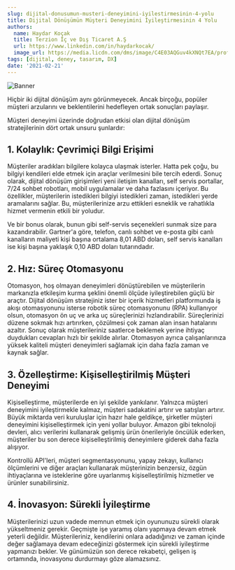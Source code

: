 ```yaml
---
slug: dijital-donusumun-musteri-deneyimini-iyilestirmesinin-4-yolu
title: Dijital Dönüşümün Müşteri Deneyimini İyileştirmesinin 4 Yolu
authors:
  name: Haydar Koçak
  title: Terzion İç ve Dış Ticaret A.Ş
  url: https://www.linkedin.com/in/haydarkocak/
  image_url: https://media.licdn.com/dms/image/C4E03AQGuv4kXNQt7EA/profile-displayphoto-shrink_800_800/0/1637569961067?e=1687392000&v=beta&t=U13jOalcnEy9KUZ6u409piQTXC0RHyv6qAmDv9JX9Kw
tags: [dijital, deney, tasarım, DX]
date: '2021-02-21'
---
```


![Banner](./img/musteri-deneyimini-iyilestirmesinin-banner.png)

Hiçbir iki dijital dönüşüm aynı görünmeyecek. Ancak birçoğu, popüler müşteri arzularını ve beklentilerini hedefleyen ortak sonuçları paylaşır. 

<!--truncate-->

Müşteri deneyimi üzerinde doğrudan etkisi olan dijital dönüşüm stratejilerinin dört ortak unsuru şunlardır:

## 1. Kolaylık: Çevrimiçi Bilgi Erişimi

Müşteriler aradıkları bilgilere kolayca ulaşmak isterler. Hatta pek çoğu, bu bilgiyi kendileri elde etmek için araçlar verilmesini bile tercih ederdi. Sonuç olarak, dijital dönüşüm girişimleri yeni iletişim kanalları, self servis portallar, 7/24 sohbet robotları, mobil uygulamalar ve daha fazlasını içeriyor. Bu özellikler, müşterilerin istedikleri bilgiyi istedikleri zaman, istedikleri yerde aramalarını sağlar. Bu, müşterilerinize arzu ettikleri esneklik ve rahatlıkla hizmet vermenin etkili bir yoludur.

Ve bir bonus olarak, bunun gibi self-servis seçenekleri sunmak size para kazandırabilir. Gartner'a göre, telefon, canlı sohbet ve e-posta gibi canlı kanalların maliyeti kişi başına ortalama 8,01 ABD doları, self servis kanalları ise kişi başına yaklaşık 0,10 ABD doları tutarındadır.

## 2. Hız: Süreç Otomasyonu

Otomasyon, hoş olmayan deneyimleri dönüştürebilen ve müşterilerin markanızla etkileşim kurma şeklini önemli ölçüde iyileştirebilen güçlü bir araçtır. Dijital dönüşüm stratejiniz ister bir içerik hizmetleri platformunda iş akışı otomasyonunu isterse robotik süreç otomasyonunu (RPA) kullanıyor olsun, otomasyon ön uç ve arka uç süreçlerinizi hızlandırabilir. Süreçlerinizi düzene sokmak hızı artırırken, çözülmesi çok zaman alan insan hatalarını azaltır. Sonuç olarak müşterileriniz saatlerce beklemek yerine ihtiyaç duydukları cevapları hızlı bir şekilde alırlar. Otomasyon ayrıca çalışanlarınıza yüksek kaliteli müşteri deneyimleri sağlamak için daha fazla zaman ve kaynak sağlar.

## 3. Özelleştirme: Kişiselleştirilmiş Müşteri Deneyimi

Kişiselleştirme, müşterilerde en iyi şekilde yankılanır. Yalnızca müşteri deneyimini iyileştirmekle kalmaz, müşteri sadakatini artırır ve satışları artırır. Büyük miktarda veri kuruluşlar için hazır hale geldikçe, şirketler müşteri deneyimini kişiselleştirmek için yeni yollar buluyor. Amazon gibi teknoloji devleri, alıcı verilerini kullanarak gelişmiş ürün önerileriyle öncülük ederken, müşteriler bu son derece kişiselleştirilmiş deneyimlere giderek daha fazla alışıyor.

Kontrollü API'leri, müşteri segmentasyonunu, yapay zekayı, kullanıcı ölçümlerini ve diğer araçları kullanarak müşterinizin benzersiz, özgün ihtiyaçlarına ve isteklerine göre uyarlanmış kişiselleştirilmiş hizmetler ve ürünler sunabilirsiniz.

## 4. İnovasyon: Sürekli İyileştirme

Müşterilerinizi uzun vadede memnun etmek için oyununuzu sürekli olarak yükseltmeniz gerekir. Geçmişte işe yaramış olanı yapmaya devam etmek yeterli değildir. Müşterileriniz, kendilerini onlara adadığınızı ve zaman içinde değer sağlamaya devam edeceğinizi göstermek için sürekli iyileştirme yapmanızı bekler. Ve günümüzün son derece rekabetçi, gelişen iş ortamında, inovasyonu durdurmayı göze alamazsınız.